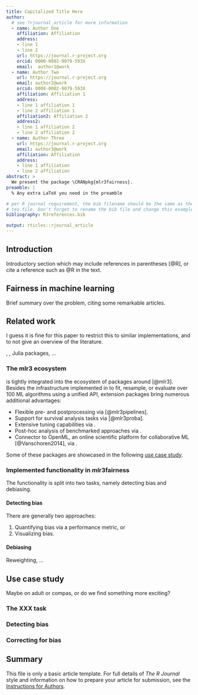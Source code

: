 ```yaml
---
title: Capitalized Title Here
author:
  # see ?rjournal_article for more information
  - name: Author One
    affiliation: Affiliation
    address:
    - line 1
    - line 2
    url: https://journal.r-project.org
    orcid: 0000-0002-9079-593X
    email:  author1@work
  - name: Author Two
    url: https://journal.r-project.org
    email: author2@work
    orcid: 0000-0002-9079-593X
    affiliation: Affiliation 1
    address:
    - line 1 affiliation 1
    - line 2 affiliation 1
    affiliation2: Affiliation 2
    address2:
    - line 1 affiliation 2
    - line 2 affiliation 2
  - name: Author Three
    url: https://journal.r-project.org
    email: author3@work
    affiliation: Affiliation
    address:
    - line 1 affiliation
    - line 2 affiliation
abstract: >
  We present the package \CRANpkg{mlr3fairness}.
preamble: |
  % Any extra LaTeX you need in the preamble

# per R journal requirement, the bib filename should be the same as the output
# tex file. Don't forget to rename the bib file and change this example value.
bibliography: RJreferences.bib

output: rticles::rjournal_article
---
```


## Introduction

Introductory section which may include references in parentheses
[@R], or cite a reference such as @R in the text.


## Fairness in machine learning

Brief summary over the problem, citing some remarkable articles.


## Related work

I guess it is fine for this paper to restrict this to similar implementations, and to not give an overview of the literature.

\CRANpkg{fairness}, \CRANpkg{aif360}, Julia packages, ...


###

### The mlr3 ecosystem

\pkg{mlr3fairness} is tightly integrated into the ecosystem of packages around \CRANpkg{mlr3} [@mlr3].
Besides the infrastructure implemented in \pkg{mlr3} to fit, resample, or evaluate over 100 ML algorithms using a unified API,
extension packages bring numerous additional advantages:

* Flexible pre- and postprocessing via \CRANpkg{mlr3pipelines} [@mlr3pipelines].
* Support for survival analysis tasks via \CRANpkg{mlr3proba} [@mlr3proba].
* Extensive tuning capabilities via \CRANpkg{mlr3tuning}.
* Post-hoc analysis of benchmarked approaches via \CRANpkg{mlr3benchmark}.
* Connector to OpenML, an online scientific platform for collaborative ML [@Vanschoren2014], via \CRANpkg{mlr3oml}.

Some of these packages are showcased in the following [use case study](#usecase).


### Implemented functionality in mlr3fairness

The functionality is split into two tasks, namely detecting bias and debiasing.

#### Detecting bias
There are generally two approaches:

1. Quantifying bias via a performance metric, or
2. Visualizing bias.


#### Debiasing

Reweighting, ...


## Use case study {#usecase}
Maybe on adult or compas, or do we find something more exciting?

### The XXX task

### Detecting bias

### Correcting for bias


## Summary

This file is only a basic article template. For full details of _The R Journal_ style and information on how to prepare your article for submission, see the [Instructions for Authors](https://journal.r-project.org/share/author-guide.pdf).

